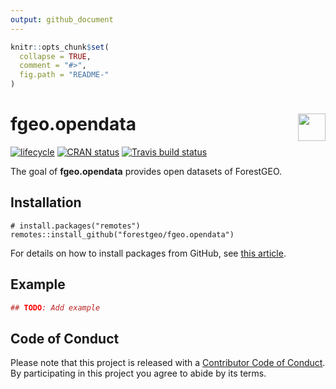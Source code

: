 ```yaml
---
output: github_document 
---
```

<!-- README.md is generated from README.Rmd. Please edit that file -->

```r
knitr::opts_chunk$set(
  collapse = TRUE,
  comment = "#>",
  fig.path = "README-"
)
```

# <img src="https://i.imgur.com/39pvr4n.png" align="right" height=44 /> fgeo.opendata

[![lifecycle](https://img.shields.io/badge/lifecycle-experimental-orange.svg)](https://www.tidyverse.org/lifecycle/#experimental)
[![CRAN status](https://www.r-pkg.org/badges/version/fgeo.opendata)](https://cran.r-project.org/package=fgeo.opendata)
[![Travis build status](https://travis-ci.org/forestgeo/fgeo.opendata.svg?branch=master)](https://travis-ci.org/forestgeo/fgeo.opendata)

The goal of __fgeo.opendata__ provides open datasets of ForestGEO.

## Installation

```
# install.packages("remotes")
remotes::install_github("forestgeo/fgeo.opendata")
```

For details on how to install packages from GitHub, see [this article](https://goo.gl/dQKEeg).

## Example

```r
## TODO: Add example
```

## Code of Conduct

Please note that this project is released with a [Contributor Code of Conduct](.github/CODE_OF_CONDUCT.md).
By participating in this project you agree to abide by its terms.
